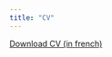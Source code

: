 ```yaml
---
title: "CV"
---
```


<a href="CV.pdf" class="download" title="Download CV as PDF">Download CV (in french)</a>			


